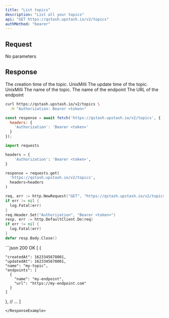 ```yaml
---
title: "List topics"
description: "List all your topics"
api: "GET https://qstash.upstash.io/v2/topics"
authMethod: "bearer"
---
```


## Request

No parameters

## Response

<ResponseField name="" type="Array" required>
<Expandable defaultOpen>

<ResponseField name="createdAt" type="int" required>
  The creation time of the topic. UnixMilli
</ResponseField>
<ResponseField name="updatedAt" type="int" required>
  The update time of the topic. UnixMilli
</ResponseField>
<ResponseField name="name" type="string" required>
  The name of the topic.
</ResponseField>
<ResponseField name="endpoints" type="Array" required>

<Expandable defaultOpen>

  <ParamField body="name" type="string" required >
  The name of the endpoint
  </ParamField>
  <ParamField body="url" type="string" required >
  The URL of the endpoint
  </ParamField>
</Expandable>
</ResponseField>
</Expandable>
</ResponseField>
<RequestExample>

```sh curl
curl https://qstash.upstash.io/v2/topics \
  -H "Authorization: Bearer <token>"
```

```js Node
const response = await fetch('https://qstash.upstash.io/v2/topics', {
  headers: {
    'Authorization': 'Bearer <token>'
  }
});
```

```python Python 
import requests

headers = {
    'Authorization': 'Bearer <token>',
}

response = requests.get(
  'https://qstash.upstash.io/v2/topics', 
  headers=headers
)
```

```go Go 
req, err := http.NewRequest("GET", "https://qstash.upstash.io/v2/topics", nil)
if err != nil {
  log.Fatal(err)
}
req.Header.Set("Authorization", "Bearer <token>")
resp, err := http.DefaultClient.Do(req)
if err != nil {
  log.Fatal(err)
}
defer resp.Body.Close()
```

</RequestExample>

<ResponseExample>
```json 200 OK
[
  {
  
    "createdAt": 1623345678001,
    "updatedAt": 1623345678001,
    "name": "my-topic",
    "endpoints": [
      {
        "name": "my-endpoint",
        "url": "https://my-endpoint.com"
      }
    ]
  },
  // ...
]
```
</ResponseExample>
